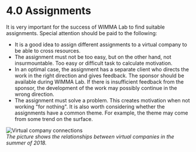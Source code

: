 # 4.0 Assignments

It is very important for the success of WIMMA Lab to find suitable assignments. Special attention should be paid to the following:

* It is a good idea to assign different assignments to a virtual company to be able to cross resources.
* The assignment must not be too easy, but on the other hand, not insurmountable. Too easy or difficult task to calculate motivation.
* In an optimal case, the assignment has a separate client who directs the work in the right direction and gives feedback. The sponsor should be available during WIMMA Lab. If there is insufficient feedback from the sponsor, the development of the work may possibly continue in the wrong direction.
* The assignment must solve a problem. This creates motivation when not working "for nothing".
It is also worth considering whether the assignments have a common theme. For example, the theme may come from some trend on the surface.

![Virtual company connections](../images/image011.png)  
*The picture shows the relationships between virtual companies in the summer of 2018.*

